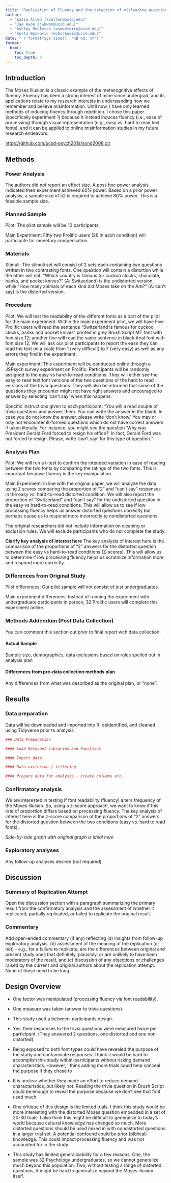 ```yaml
---
title: "Replication of Fluency and the detection of misleading questions: Low processing fluency attenuates the Moses Illusion (Experiment 1) by Song & Schwarz (2008, Social Cognition)"
author: 
  - "Katie Allen (k7allen@ucsd.edu)" 
  - "Jae Kwon (jwkwon@ucsd.edu)" 
  - "Ashley Monteiro (asmonteiro@ucsd.edu)" 
  - "Kosta Boskovic (koboskovic@ucsd.edu)"
date: "`r format(Sys.time(), '%B %d, %Y')`"
format: 
  html:
    toc: true
    toc_depth: 3
---
```


<!-- Replication reports should all use this template to standardize reporting across projects.  These reports will be public supplementary materials that accompany the summary report(s) of the aggregate results. -->

## Introduction

The Moses Illusion is a classic example of the metacognitive effects of fluency. Fluency has been a strong interest of mine since undergrad, and its applications relate to my research interests in understanding how we remember and believe misinformation. Until now, I have only learned methods of inducing fluency through repetition. I chose this paper (specifically experiment 1) because it instead induces fluency (i.e., ease of processing) through visual representation (e.g., easy vs. hard to read text fonts), and it can be applied to online misinformation studies in my future research endeavors.

<https://github.com/ucsd-psych201a/song2008.git>

## Methods

### Power Analysis

The authors did not report an effect size. A post-hoc power analysis indicated their experiment achieved 60% power. Based on a prior power analysis, a sample size of 52 is required to achieve 80% power. This is a feasible sample size.

### Planned Sample

Pilot: The pilot sample will be 10 participants.

Main Experiment: Fifty two Prolific users (26 in each condition) will participate for monetary compensation.

### Materials

Stimuli: The stimuli set will consist of 2 sets each containing two questions written in two contrasting fonts. One question will contain a distortion while the other will not. "Which country is famous for cuckoo clocks, chocolate, banks, and pocket knives?" (A: Switzerland) is the undistorted version, while "How many animals of each kind did Moses take on the Ark?" (A: can’t say) is the distorted version.

### Procedure

Pilot: We will test the readability of the different fonts as a part of the pilot for the main experiment. Within the main experiment pilot, we will have Five Prolific users will read the sentence “Switzerland is famous for cuckoo clocks, banks and pocket knives“ printed in grey Brush Script MT font with font size 12; another five will read the same sentence in black Arial font with font size 12. We will ask our pilot participants to report the ease they can read the text on a scale from 1 (very difficult) to 7 (very easy) as well as any errors they find in the experiment.

Main experiment: This experiment will be conducted online through a JSPsych survey experiment on Prolific. Participants will be randomly assigned to the easy vs hard-to-read conditions. They will either see the easy to read text font versions of the two questions or the hard to read versions of the trivia questions. They will also be informed that some of the questions they encounter might not have right answers and encouraged to answer by selecting ‘can’t say’ when this happens.

Specific instructions given to each participant: “You will a read couple of trivia questions and answer them. You can write the answer in the blank. In case you do not know the answer, please write 'don't know.' You may or may not encounter ill-formed questions which do not have correct answers if taken literally. For instance, you might see the question 'Why was President Gerald Ford forced to resign his office?' In fact, Gerald Ford was not forced to resign. Please, write 'can't say' for this type of question.“

### Analysis Plan

Pilot: We will run a t-test to confirm the intended variation in ease of reading between the two fonts by comparing the ratings of the two fonts. This is important because fluency is the key manipulation.

Main Experiment: In line with the original paper, we will analyze the data using Z scores comparing the proportion of "2" and "can't say" responses in the easy vs. hard-to-read distorted condition. We will also report the proportion of "Switzerland" and "can't say" for the undistorted question in the easy vs hard-to-read conditions. This will allow us to see if low processing fluency helps us answer distorted questions correctly but perhaps cause us to respond more incorrectly to nondistorted questions.

The original researchers did not include information on cleaning or exclusion rules. We will exclude participants who do not complete the study.

**Clarify key analysis of interest here** The key analysis of interest here is the comparison of the proportions of "2" answers for the distorted question between the easy vs hard-to-read conditions (Z-scores). This will allow us to determine if low processing fluency helps us scrutinize information more and respond more correctly.

### Differences from Original Study

Pilot differences: Our pilot sample will not consist of just undergraduates.

Main experiment differences: Instead of running the experiment with undergraduate participants in person, 32 Prolific users will complete this experiment online.

### Methods Addendum (Post Data Collection)

You can comment this section out prior to final report with data collection.

#### Actual Sample

Sample size, demographics, data exclusions based on rules spelled out in analysis plan

#### Differences from pre-data collection methods plan

Any differences from what was described as the original plan, or “none”.

## Results

### Data preparation

Data will be downloaded and imported into R, deidentified, and cleaned using Tidyverse prior to analysis.

```r
### Data Preparation

#### Load Relevant Libraries and Functions

#### Import data

#### Data exclusion / filtering

#### Prepare data for analysis - create columns etc.
```

### Confirmatory analysis

We are interested in testing if font readability (fluency) alters frequency of the Moses illusion. So, using a z-score approach, we want to know if this rate of proportion differs based on processing fluency. The key analysis of interest here is the z-score comparison of the proportions of "2" answers for the distorted question between the two conditions (easy vs. hard to read fonts).

*Side-by-side graph with original graph is ideal here*

### Exploratory analyses

Any follow-up analyses desired (not required).

## Discussion

### Summary of Replication Attempt

Open the discussion section with a paragraph summarizing the primary result from the confirmatory analysis and the assessment of whether it replicated, partially replicated, or failed to replicate the original result.

### Commentary

Add open-ended commentary (if any) reflecting (a) insights from follow-up exploratory analysis, (b) assessment of the meaning of the replication (or not) - e.g., for a failure to replicate, are the differences between original and present study ones that definitely, plausibly, or are unlikely to have been moderators of the result, and (c) discussion of any objections or challenges raised by the current and original authors about the replication attempt. None of these need to be long.

## Design Overview

- One factor was manipulated (processing fluency via font readability).

- One measure was taken (answer to trivia questions).

- This study used a between-participants design.

- Yes, their responses to the trivia questions were measured twice per participant. (They answered 2 questions, one distorted and one non distorted).

- Being exposed to both font types could have revealed the purpose of the study and contaminate responses. I think it would be hard to accomplish this study within-participants without risking demand characteristics. However, I think adding more trials could help conceal the purpose if they chose to 

- It is unclear whether they made an effort to reduce demand characteristics, but likely not. Reading the trivia question in Brush Script could be enough to reveal the purpose because we don't see that font used much. 

- One critique of this design is the limited trials. I think this study would be more interesting with the distorted Moses question embedded in a set of 20-30 trials. I also think this might be difficult to generalize to today's world because cultural knowledge has changed so much. More distorted questions should be used mixed in with nondistorted questions in a larger trial set. A potential confound could be prior (biblical) knowledge. This could impact processing fluency and was not accounted for in the study. 

- This study has limited generalizability for a few reasons. One, the sample was 32 Psychology undergraduates, so we cannot generalize much beyond this population. Two, without testing a range of distorted questions, it might be hard to generalize beyond the Moses illusion itself. 
